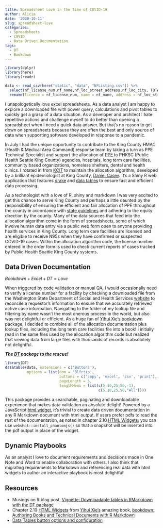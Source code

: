 ```yaml
---
title: Spreadsheet Love in the time of COVID-19
author: Alicia
date: '2020-10-11'
slug: spreadsheet-love
categories: 
  - Spreadsheets
  - COVID
  - Data Driven Documentation
tags:
  - DT
  - Bookdown
---
```


```r
library(dplyr)
library(here)
library(readr)

data <- read_csv(here("static", "data", "NFListing.csv")) %>%
  select(nf_license_num,nf_name,nf_loc_street_address,nf_loc_city, TOTAL_Beds_nf_bed_count) %>%
  rename(license = nf_license_num, name = nf_name, address = nf_loc_street_address, city = nf_loc_city, beds = TOTAL_Beds_nf_bed_count)
```

I unapologetically love excel spreadsheets. As a data analyst I am happy to explore a downloaded file with power query, calculations and pivot tables to quickly get a grasp of a data situation. As a developer and architect I hate repetitive actions and challenge myself to do better than opening a spreadsheet when I need a quick data answer. But that's no reason to get down on spreadsheets because they are often the best and only source of data when supporting software developed in response to a pandemic.

In July I had the unique opportunity to contribute to the King County HMAC (Health & Medical Area Command) response team by taking a turn as PPE Technical Specialist and support the allocation of [PPE](https://kingcounty.gov/depts/emergency-management/covid-requests.aspx#ppe) to PHKSC (Public Health Seattle King County) agencies, hospitals, long term care facilities, community based organizations, homeless shelters, dental and health clinics. I rotated in from [KCIT](https://www.linkedin.com/showcase/king-county-it/) to maintain the allocation algorithm, developed by a brilliant epidemiologist at King County, [Daniel Casey](http://linkedin.com/in/danielcasey). It's a Shiny R web application that features [drake](https://github.com/ropensci/drake) and [data tables](https://github.com/Rdatatable/data.table#why-datatable) to ensure fast and efficient data processing.

As a technologist with a love of R, shiny and markdown I was very excited to get this chance to serve King County and perhaps a little daunted by the responsibility of ensuring the efficient and fair allocation of PPE throughout the county in accordance with [state guidelines](https://www.doh.wa.gov/Portals/1/Documents/1600/coronavirus/PPEPrioritizationofAllocation.pdf) and adhering to the equity direction by the county. Many of the data sources that feed into the allocation algorithm come in the form of spreadsheets, some of which involve human data entry via a public web form open to anyone providing health services in King County. Long term care facilities are licensed and are eligible to receive N95s when they have confirmed or suspected COVID-19 cases. Within the allocation algorithm code, the license number entered in the order form is used to check current reports of cases tracked by Public Health Seattle King County systems. 

## Data Driven Documentation

$Bookdown + Excel + DT = Love$

When triggered by code validation or manual QA, I would occasionally need to verify a license number for a facility by checking a downloaded file from the Washington State Department of Social and Health Services [website](https://fortress.wa.gov/dshs/adsaapps/Lookup/NHAdvLookup.aspx) to reconcile a requestor's information to ensure that we accurately retrieved active case information. Navigating to the folder of my lookup file and filtering by name wasn't the most onerous process in the world, but also was not delightful or efficient. As a huge fan of [Yihui Xie's](https://yihui.org/) [bookdown](https://github.com/rstudio/bookdown) package, I decided to combine all of the allocation documentation plus lookup files, including the long term care facilities file into a book! I initially read in the same files used by the allocation algorithm code but realized that viewing data from large files with thousands of records is absolutely not delightful.

***_The [DT](https://rstudio.github.io/DT/) package to the rescue!_***

```r
library(DT)
datatable(data, extensions = c('Buttons'), 
          options = list(dom = 'Blfrtip',
                         buttons = c('copy', 'excel', 'csv', 'print'),
                         pageLength = 5,
                         lengthMenu = list(c(5,10,25,50,-1),
                                           c(5,10,25,50,"All"))))
```

This package provides a searchable, paginating and downloadable experience that makes data validation an absolute delight! Powered by a JavaScript [html widget](https://bookdown.org/yihui/bookdown/html-widgets.html#html-widgets), it's trivial to create data driven documentation in any R Markdown document with html output. If users prefer pdfs to read the rest of the documentation, as noted in chapter 2.10 [HTML Widgets](https://bookdown.org/yihui/bookdown/html-widgets.html#html-widgets), you can use `webshot::install_phantomjs()` so that a snapshot will be inserted into the pdf output in place of the widget.

## Dynamic Playbooks

As an analyst I love to document requirements and decisions made in One Note and Word to enable collaboration with others. I also think that migrating requirements to Markdown and referencing real data with html widgets to author an interactive playbook is most delightful!

## Resources

* Musings on R blog post, [Vignette: Downloadable tables in RMarkdown with the DT package](https://martinctc.github.io/blog/vignette-downloadable-tables-in-rmarkdown-with-the-dt-package/)
* Chapter 2.10 [HTML Widgets](https://bookdown.org/yihui/bookdown/html-widgets.html#html-widgets) from [Yihui Xie's](https://yihui.org/) amazing book, [bookdown: Authoring Books and Technical Documents with R Markdown](https://bookdown.org/yihui/bookdown/)
* [Data Tables button options and configuration](https://datatables.net/extensions/buttons/)